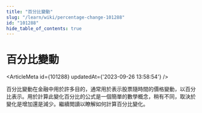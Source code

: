 ```yaml
---
title: "百分比變動"
slug: "/learn/wiki/percentage-change-101288"
id: "101288"
hide_table_of_contents: true
---
```



# 百分比變動

<ArticleMeta id={101288} updatedAt={'2023-09-26 13:58:54'} />
<div className='border-solid border-b border-t-0 my-4 border-[var(--ifm-color-gray-300)]' />

百分比變動在金融中用於許多目的，通常用於表示股票隨時間的價格變動，以百分比表示。用於計算此變化百分比的公式是一個簡單的數學概念，稍有不同，取決於變化是增加還是減少。繼續閲讀以瞭解如何計算百分比變化。
